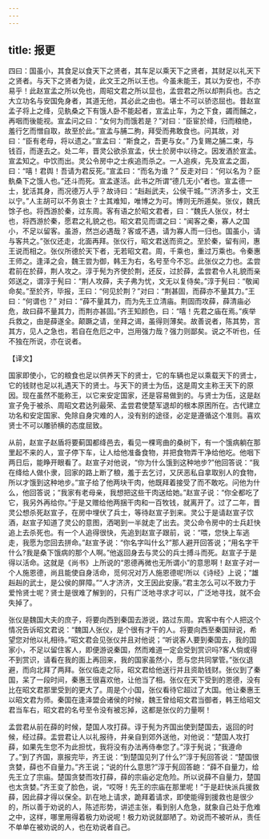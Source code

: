 ```yaml
---
---
---
```

title: 报更
---



四曰：国虽小，其食足以食天下之贤者，其车足以乘天下之贤者，其财足以礼天下之贤者。与天下之贤者为徒，此文王之所以王也。今虽未能王，其以为安也，不亦易乎！此赵宣孟之所以免也，周昭文君之所以显也，孟尝君之所以却荆兵也。古之大立功名与安国免身者，其道无他，其必此之由也。堪士不可以骄恣屈也。昔赵宣孟子将上之绛，见骫桑之下有饿人卧不能起者，宣孟止车，为之下食，蠲而餔之，再咽而後能视。宣孟问之曰：“女何为而饿若是？”对曰：“臣宦於绛，归而粮绝，羞行乞而憎自取，故至於此。”宣孟与脯二朐，拜受而弗敢食也。问其故，对曰：“臣有老母，将以遗之。”宣孟曰：“斯食之，吾更与女。” 乃复赐之脯二束，与钱百，而遂去之。处二年，晋灵公欲杀宣孟，伏士於房中以待之。因发酒於宣孟。宣孟知之。中饮而出。灵公令房中之士疾追而杀之。一人追疾，先及宣孟之面，曰：“嘻！君舆！吾请为君反死。”宣孟曰：“而名为谁？” 反走对曰：“何以名为？臣骫桑下之饿人也。”还斗而死。宣孟遂活。此书之所谓“德几无小”者也。宣孟德一士，犹活其身，而况德万人乎？故诗曰：“赳赳武夫，公侯干城。”“济济多士，文王以宁。”人主胡可以不务哀士？士其难知，唯博之为可。博则无所遁矣。张仪，魏氏馀子也。将西游於秦，过东周。客有语之於昭文君者，曰：“魏氏人张仪，材士也，将西游於秦，愿君之礼貌之也。昭文君见而谓之曰：“闻客之秦，寡人之国小，不足以留客。虽游，然岂必遇哉？客或不遇，请为寡人而一归也。国虽小，请与客共之。”张仪还走，北面再拜。张仪行，昭文君送而资之。至於秦，留有间，惠王说而相之。张仪所德於天下者，无若昭文君。周，千乘也，重过万乘也。令秦惠王师之。逢泽之会，魏王尝为御，韩王为右，名号至今不忘。此张仪之力也。孟尝君前在於薛，荆人攻之。淳于髡为齐使於荆，还反，过於薛，孟尝君令人礼貌而亲郊送之，谓淳于髡曰：“荆人攻薛，夫子弗为忧，文无以复侍矣。”淳于髡曰：“敬闻命矣。”至於齐，毕报，王曰：“何见於荆？”对曰：“荆甚固，而薛亦不量其力。”王曰：“何谓也？” 对曰：“薛不量其力，而为先王立清庙。荆固而攻薛，薛清庙必危，故曰薛不量其力，而荆亦甚固。”齐王知颜色，曰：“嘻！先君之庙在焉。”疾举兵救之，由是薛遂全。颠蹶之请，坐拜之谒，虽得则薄矣。故善说者，陈其势，言其方，见人之急也，若自在危厄之中，岂用强力哉？强力则鄙矣。说之不听也，任不独在所说，亦在说者。

【译文】

国家即使小，它的粮食也足以供养天下的贤士，它的车辆也足以乘载天下的贤士，它的钱财也足以礼遇天下的贤士。与天下的贤士为伍，这是周文主称王天下的原因。现在虽然不能称王，以它来安定国家，还是容易做到的。与贤士为伍，这是赵宣子免于被杀、周昭文君达列最荣、孟尝君使楚军退却的根本原困所在。古代建立功名和安定国家、免除自身灾难的人，没有别的途径，必定是遵循这个准则。喜欢贤士不可以雕骄横的态度屈致。

从前，赵宣子赵盾将要蓟国都绛邑去，看见一棵弯曲的桑树下，有一个饿病躺在那里起不来的人，宣子停下车，让人给他准备食物，并把食物弄干净给他吃。他咽下两日后，能睁开眼看了。赵宣子对他说，“你为什么饿到这种地步?”他回答说：“我在绛给人做仆隶，回家的路上断了稂，羞于去乞讨，又厌恶私自拿取别人的食物，所以才饿到这种地步。”宣子给了他两块干肉，他既拜着接受了而不敢吃。问他为什么，他回答说；“我家有老母亲，我想把这些干肉送给她。”赵宣子说：“你全都吃了它，我另外再给你。”于是又赠给他两捆干肉和一百牧钱，就离开了。过了二年，晋灵公想杀死赵宣子，在房中埋伏了兵士，等待赵宣子到来。灵公于是请赵宣子饮酒，赵宣子知道了灵公的意图，洒喝到一半就走了出去。灵公命令房中的士兵赶快追上去杀死也。有一个人追得很快，先追到赵宣子跟前，说：“喂，您快上车逃走，我愿为您回去拼命。”赵宣予说：“你名字叫什幺?”那人避开回答说；“用名字干什么?我是桑下饿病的那个人啊。”他返回身去与灵公的兵士搏斗而死。赵宣子于是得以活命。这就是《尚书》上所说的“恩德再微也无所谓小”的意思啊！赵宣子对一个人施恩德，尚且能使自身活命，觅何况对万人施恩德呢!所以《诗经》上说；“雄赳赳的武士，是公侯的屏障。”“人才济济，文王因此安康。”君主怎么可以不致力于爱怜贤士呢？贤士是很难了解到的，只有广泛地寻求才可以，广泛地寻找，就不会失掉了。

张仪是魏国大夫的庶子，将要向西到秦国去游说，路过东周。宾客中有个人把这个情况告诉昭文君说：“魏国人张仪，是个很有才干的人。将要向西至秦国辩说，希望您对他以礼相待。”昭文君会见张仪并且对他说；“听说客人要到秦国去，我的国家小，不足以留住客人，即便游说秦国，然而难道一定会受到赏识吗?客人倘或得不到赏识，请看在我的面上再回来，我的国家虽然小，愿与您共同掌管。”张仪退避，而向北拜了两拜。张仪临走之际，昭文君给他送行并且资助钱财。张仪到了秦国，呆了一段时间，秦惠王很喜欢他，让他当了相。张仪在天下受到的恩德，没有比在昭文君那里受到的更大了。周是个小国，张仪看待它超过了大国。他让秦惠王以昭文君为师。秦国在逢泽盟会诸侯的时候，魏王曾给昭文君当御者，韩王给昭文君当车右，昭文君的名号至令没有被忘掉，这都是张仪的力量啊！

孟尝君从前在薛的时候，楚国人攻打薛。谆于髡为齐国出使到楚国去，返回的时候，经过薛。盂尝君让人以礼报待，井亲自到郊外送他，对他说：“楚国人攻打薛，如果先生您不为此担忧，我将没有办法再侍奉您了。”淳于髡说；“我遵命了。”到了齐国，禀报完毕，齐王说：“到楚国见列了什么?”淳于髡回答说：“楚国很贪婪，薛也不自量力。”齐王说；“说的什么意思?”淳于髡回答龅：“薛不自量力，给先王立了宗庙。楚国贪婪而攻打薛，薛的宗庙必定危险。所以说薛不自量力，楚国也太贪婪。”齐王变了脸色，说，“哎呀！先王的宗庙在那里呢！”于是赶快派兵援救薛，因此薛才得以保全。趴在地上请求，跪拜着请求，即使能得到援救也是很少的，所以善于劝说的人，陈述形势，讲述主张，看到别人危急，就象自己处于危难之中，这样，哪里用得着极力劝说呢！极力劝说就鄙陋了。劝说而不被听从，责任不单单在被劝说的人，也在劝说者自己。